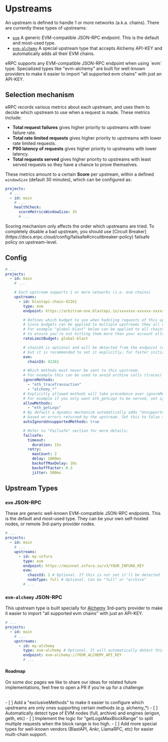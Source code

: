 
# Upstreams

An upstream is defined to handle 1 or more networks (a.k.a. chains). There are currently these types of upstreams:

- [`evm`](#evm) A generic EVM-compatible JSON-RPC endpoint. This is the default and most-used type.
- [`evm-alchemy`](#alchemy) A special upstream type that accepts Alchemy API-KEY and automatically adds all their EVM chains.

<Callout type='info'>
  eRPC supports any EVM-compatible JSON-RPC endpoint when using `evm` type. Specialized types like "evm-alchemy" are built for well-known providers to make it easier to import "all supported evm chains" with just an API-KEY.
</Callout>

## Selection mechanism

eRPC records various metrics about each upstream, and uses them to decide which upstream to use when a request is made. These metrics include:
- **Total request failures** gives higher priority to upstreams with lower failure rate.
- **Total rate limited requests** gives higher priority to upstreams with lower rate limited requests.
- **P90 latency of requests** gives higher priority to upstreams with lower latency.
- **Total requests served** gives higher priority to upstreams with least served requests so they have a chance to prove themselves.

These metrics amount to a certain **Score** per upstream, within a defined `windowSize` (default 30 minutes), which can be configured as:
```yaml filename="erpc.yaml"
projects:
  # ...
  - id: main
    # ...
    healthCheck:
      scoreMetricsWindowSize: 1h
      # ...
```

<Callout type='info'>
  Scoring mechanism only affects the order which upstreams are tried. To completely disable a bad upstream, you should use [Circuit Breaker](https://docs.erpc.cloud/config/failsafe#circuitbreaker-policy) failsafe policy on upstream-level.
</Callout>

## Config

```yaml filename="erpc.yaml"
# ...
projects:
  - id: main
    # ...

    # Each upstream supports 1 or more networks (i.e. evm chains)
    upstreams:
      - id: blastapi-chain-42161
        type: evm
        endpoint: https://arbitrum-one.blastapi.io/xxxxxxx-xxxxxx-xxxxxxx

        # Defines which budget to use when hadnling requests of this upstream (e.g. to limit total RPS)
        # Since budgets can be applied to multiple upstreams they all consume from the same budget.
        # For example "global-blast" below can be applied to all chains supported by BlastAPI,
        # to ensure you're not hitting them more than your account allows.
        rateLimitBudget: global-blast

        # chainId is optional and will be detected from the endpoint (eth_chainId),
        # but it is recommended to set it explicitly, for faster initialization.
        evm:
          chainId: 42161

        # Which methods must never be sent to this upstream.
        # For example this can be used to avoid archive calls (traces) to full nodes
        ignoreMethods:
          - "eth_traceTransaction"
          - "alchemy_*"
        # Explicitly allowed methods will take precedence over ignoreMethods.
        # For example if you only want eth_getLogs to be served, set ignore methods to "*" and allowMethods to "eth_getLogs".
        allowMethods:
          - "eth_getLogs"
        # By default a dynamic mechanism automatically adds "Unsupported" methods to ignoreMethods,
        # based on errors returned by the upstream. Set this to false to disable this behavior.
        autoIgnoreUnsupportedMethods: true

        # Refer to "Failsafe" section for more details:
        failsafe:
          timeout:
            duration: 15s
          retry:
            maxCount: 2
            delay: 1000ms
            backoffMaxDelay: 10s
            backoffFactor: 0.3
            jitter: 500ms
```

## Upstream Types

### `evm` JSON-RPC

These are generic well-known EVM-compatible JSON-RPC endpoints. This is the default and most-used type. They can be your own self-hosted nodes, or remote 3rd-party provider nodes.

```yaml filename="erpc.yaml"
# ...
projects:
  - id: main
    # ...
    upstreams:
      - id: my-infura
        type: evm
        endpoint: https://mainnet.infura.io/v3/YOUR_INFURA_KEY
        evm:
          chainId: 1 # Optional. If this is not set it'll be detected from the endpoint (eth_chainId)
          nodeType: full # Optional. Can be "full" or "archive"
        # ...
```

### `evm-alchemy` JSON-RPC

This upstream type is built specially for [Alchemy](https://alchemy.com) 3rd-party provider to make it easier to import "all supported evm chains" with just an API-KEY.

```yaml filename="erpc.yaml"
# ...
projects:
  - id: main
    # ...
    upstreams:
      - id: my-alchemy
        type: evm-alchemy # Optional. It will automatically detect this if the endpoint starts with "evm-alchemy://"
        endpoint: evm-alchemy://YOUR_ALCHEMY_API_KEY
        # ...
```

#### Roadmap

On some doc pages we like to share our ideas for related future implementations, feel free to open a PR if you're up for a challenge:

<br />- [ ] Add a "exclusiveMethods" to make it easier to configure which
upstreams are only ones supporting certain methods (e.g. alchemy_*) - [ ]
Automatically detect type of EVM nodes (full, archive) and engines (erigon,
geth, etc) - [ ] Implement the logic for "getLogsMaxBlockRange" to split
multiple requests when the block range is too high. - [ ] Add more special types
for well-known vendors (BlastAPI, Ankr, LlamaRPC, etc) for easier multi-chain
support.
